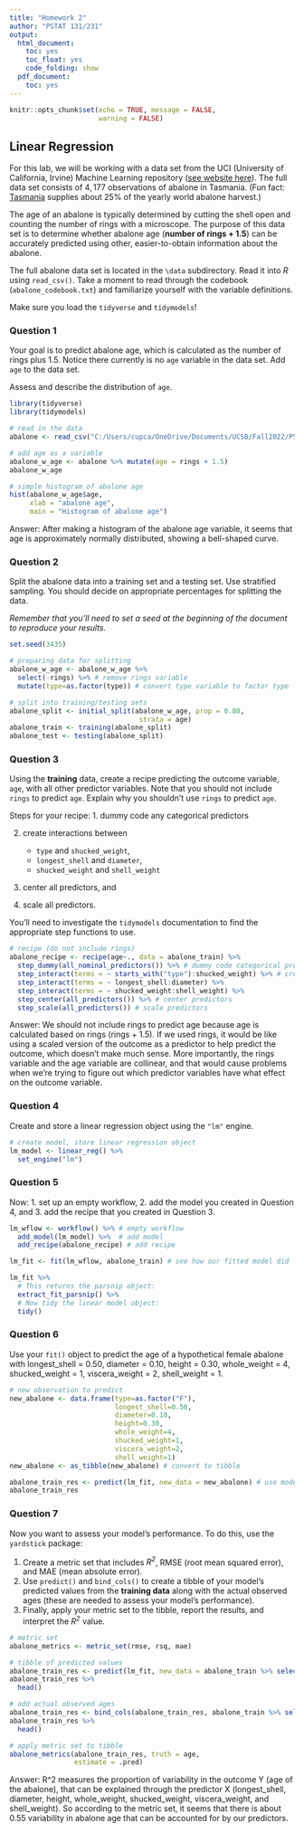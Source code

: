 ```yaml
---
title: "Homework 2"
author: "PSTAT 131/231"
output:
  html_document:
    toc: yes
    toc_float: yes
    code_folding: show
  pdf_document:
    toc: yes
---
```


```r
knitr::opts_chunk$set(echo = TRUE, message = FALSE,
                      warning = FALSE)
```

## Linear Regression

For this lab, we will be working with a data set from the UCI (University of California, Irvine) Machine Learning repository ([see website here](http://archive.ics.uci.edu/ml/datasets/Abalone)). The full data set consists of $4,177$ observations of abalone in Tasmania. (Fun fact: [Tasmania](https://en.wikipedia.org/wiki/Tasmania "Tasmania") supplies about $25\%$ of the yearly world abalone harvest.)

The age of an abalone is typically determined by cutting the shell open and counting the number of rings with a microscope. The purpose of this data set is to determine whether abalone age (**number of rings + 1.5**) can be accurately predicted using other, easier-to-obtain information about the abalone.

The full abalone data set is located in the `\data` subdirectory. Read it into *R* using `read_csv()`. Take a moment to read through the codebook (`abalone_codebook.txt`) and familiarize yourself with the variable definitions.

Make sure you load the `tidyverse` and `tidymodels`!

### Question 1

Your goal is to predict abalone age, which is calculated as the number of rings plus 1.5. Notice there currently is no `age` variable in the data set. Add `age` to the data set.

Assess and describe the distribution of `age`.
```r
library(tidyverse)
library(tidymodels)

# read in the data
abalone <- read_csv("C:/Users/cupca/OneDrive/Documents/UCSB/Fall2022/PSTAT131/homework-2/data/abalone.csv")

# add age as a variable
abalone_w_age <- abalone %>% mutate(age = rings + 1.5)
abalone_w_age

# simple histogram of abalone age
hist(abalone_w_age$age,
     xlab = "abalone age",
     main = "Histogram of abalone age")
```

Answer: After making a histogram of the abalone age variable, it seems that age is approximately normally distributed, showing a bell-shaped curve.


### Question 2

Split the abalone data into a training set and a testing set. Use stratified sampling. You should decide on appropriate percentages for splitting the data.

*Remember that you'll need to set a seed at the beginning of the document to reproduce your results.*
```r
set.seed(3435)

# preparing data for splitting
abalone_w_age <- abalone_w_age %>%
  select(-rings) %>% # remove rings variable
  mutate(type=as.factor(type)) # convert type variable to factor type

# split into training/testing sets
abalone_split <- initial_split(abalone_w_age, prop = 0.80,
                                strata = age)
abalone_train <- training(abalone_split)
abalone_test <- testing(abalone_split)
```

### Question 3

Using the **training** data, create a recipe predicting the outcome variable, `age`, with all other predictor variables. Note that you should not include `rings` to predict `age`. Explain why you shouldn't use `rings` to predict `age`.

Steps for your recipe:
1.  dummy code any categorical predictors

2.  create interactions between

    -   `type` and `shucked_weight`,
    -   `longest_shell` and `diameter`,
    -   `shucked_weight` and `shell_weight`

3.  center all predictors, and

4.  scale all predictors.

You'll need to investigate the `tidymodels` documentation to find the appropriate step functions to use.
```r
# recipe (do not include rings)
abalone_recipe <- recipe(age~., data = abalone_train) %>%
  step_dummy(all_nominal_predictors()) %>% # dummy code categorical predictors
  step_interact(terms = ~ starts_with("type"):shucked_weight) %>% # create interactions
  step_interact(terms = ~ longest_shell:diameter) %>%
  step_interact(terms = ~ shucked_weight:shell_weight) %>%
  step_center(all_predictors()) %>% # center predictors
  step_scale(all_predictors()) # scale predictors
```

Answer: We should not include rings to predict age because age is calculated based on rings (rings + 1.5). If we used rings, it would be like using a scaled version of the outcome as a predictor to help predict the outcome, which doesn't make much sense. More importantly, the rings variable and the age variable are collinear, and that would cause problems when we're trying to figure out which predictor variables have what effect on the outcome variable.


### Question 4

Create and store a linear regression object using the `"lm"` engine.
```r
# create model, store linear regression object
lm_model <- linear_reg() %>% 
  set_engine("lm")
```

### Question 5

Now:
1.  set up an empty workflow,
2.  add the model you created in Question 4, and
3.  add the recipe that you created in Question 3.
```r
lm_wflow <- workflow() %>% # empty workflow
  add_model(lm_model) %>%  # add model
  add_recipe(abalone_recipe) # add recipe

lm_fit <- fit(lm_wflow, abalone_train) # see how our fitted model did

lm_fit %>% 
  # This returns the parsnip object:
  extract_fit_parsnip() %>% 
  # Now tidy the linear model object:
  tidy()
```

### Question 6

Use your `fit()` object to predict the age of a hypothetical female abalone with longest_shell = 0.50, diameter = 0.10, height = 0.30, whole_weight = 4, shucked_weight = 1, viscera_weight = 2, shell_weight = 1.
```r
# new observation to predict
new_abalone <- data.frame(type=as.factor("F"),
                          longest_shell=0.50,
                          diameter=0.10,
                          height=0.30,
                          whole_weight=4,
                          shucked_weight=1,
                          viscera_weight=2,
                          shell_weight=1)
new_abalone <- as_tibble(new_abalone) # convert to tibble

abalone_train_res <- predict(lm_fit, new_data = new_abalone) # use model to predict
abalone_train_res
```

### Question 7

Now you want to assess your model's performance. To do this, use the `yardstick` package:

1.  Create a metric set that includes *R^2^*, RMSE (root mean squared error), and MAE (mean absolute error).
2.  Use `predict()` and `bind_cols()` to create a tibble of your model's predicted values from the **training data** along with the actual observed ages (these are needed to assess your model's performance).
3.  Finally, apply your metric set to the tibble, report the results, and interpret the *R^2^* value.
```r
# metric set
abalone_metrics <- metric_set(rmse, rsq, mae)

# tibble of predicted values
abalone_train_res <- predict(lm_fit, new_data = abalone_train %>% select(-age))
abalone_train_res %>% 
  head()

# add actual observed ages
abalone_train_res <- bind_cols(abalone_train_res, abalone_train %>% select(age))
abalone_train_res %>% 
  head()

# apply metric set to tibble
abalone_metrics(abalone_train_res, truth = age, 
                estimate = .pred)
```

Answer: R^2 measures the proportion of variability in the outcome Y (age of the abalone), that can be explained through the predictor X (longest_shell, diameter, height, whole_weight, shucked_weight, viscera_weight, and shell_weight). So according to the metric set, it seems that there is about 0.55 variability in abalone age that can be accounted for by our predictors.
